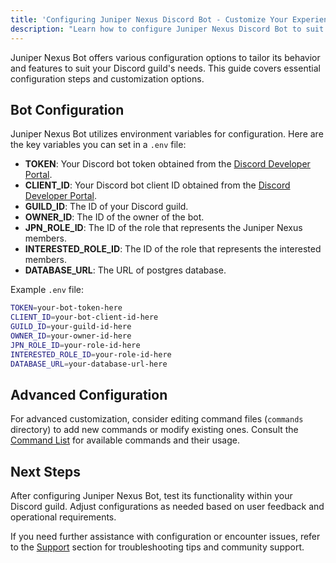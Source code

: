 ```yaml
---
title: 'Configuring Juniper Nexus Discord Bot - Customize Your Experience'
description: "Learn how to configure Juniper Nexus Discord Bot to suit your guild's needs. Explore environment variables, advanced customization options, and more in our detailed guide."
---
```


Juniper Nexus Bot offers various configuration options to tailor its behavior and features to suit your Discord guild's needs. This guide covers essential configuration steps and customization options.

## Bot Configuration

Juniper Nexus Bot utilizes environment variables for configuration. Here are the key variables you can set in a `.env` file:

-   **TOKEN**: Your Discord bot token obtained from the [Discord Developer Portal](https://discord.com/developers/applications).
-   **CLIENT_ID**: Your Discord bot client ID obtained from the [Discord Developer Portal](https://discord.com/developers/applications).
-   **GUILD_ID**: The ID of your Discord guild.
-   **OWNER_ID**: The ID of the owner of the bot.
-   **JPN_ROLE_ID**: The ID of the role that represents the Juniper Nexus members.
-   **INTERESTED_ROLE_ID**: The ID of the role that represents the interested members.
-   **DATABASE_URL**: The URL of postgres database.

Example `.env` file:

```sh copy filename=".env"
TOKEN=your-bot-token-here
CLIENT_ID=your-bot-client-id-here
GUILD_ID=your-guild-id-here
OWNER_ID=your-owner-id-here
JPN_ROLE_ID=your-role-id-here
INTERESTED_ROLE_ID=your-role-id-here
DATABASE_URL=your-database-url-here
```

## Advanced Configuration

For advanced customization, consider editing command files (`commands` directory) to add new commands or modify existing ones. Consult the [Command List](../commands) for available commands and their usage.

## Next Steps

After configuring Juniper Nexus Bot, test its functionality within your Discord guild. Adjust configurations as needed based on user feedback and operational requirements.

If you need further assistance with configuration or encounter issues, refer to the [Support](../support) section for troubleshooting tips and community support.
